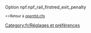 {{fr/Amorce}}
Option npf.npf_rail_firstred_exit_penalty

<small><<Retour à [[Main/fr/Openttd.cfg|openttd.cfg]]</small>
[[Category:fr/Réglages et préférences]]